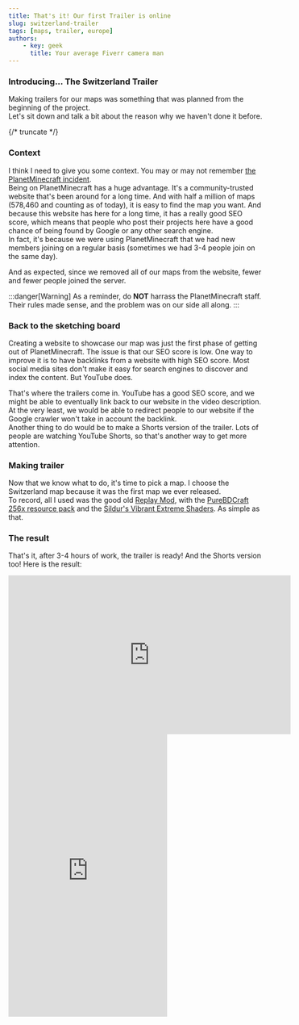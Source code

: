 ---
title: That's it! Our first Trailer is online
slug: switzerland-trailer
tags: [maps, trailer, europe]
authors:
    - key: geek
      title: Your average Fiverr camera man
---

### Introducing... The Switzerland Trailer
Making trailers for our maps was something that was planned from the beginning of the project.  
Let's sit down and talk a bit about the reason why we haven't done it before.

{/* truncate */}

### Context
I think I need to give you some context. You may or may not remember [the PlanetMinecraft incident](./2024-05-27-hello-world.mdx).  
Being on PlanetMinecraft has a huge advantage. It's a community-trusted website that's been around for a long time. And with half a million of maps (578,460 and counting as of today), it is easy to find the map you want. And because this website has here for a long time, it has a really good SEO score, which means that people who post their projects here have a good chance of being found by Google or any other search engine.  
In fact, it's because we were using PlanetMinecraft that we had new members joining on a regular basis (sometimes we had 3-4 people join on the same day).

And as expected, since we removed all of our maps from the website, fewer and fewer people joined the server.

:::danger[Warning]
As a reminder, do **NOT** harrass the PlanetMinecraft staff. Their rules made sense, and the problem was on our side all along.
:::

### Back to the sketching board
Creating a website to showcase our map was just the first phase of getting out of PlanetMinecraft. The issue is that our SEO score is low. One way to improve it is to have backlinks from a website with high SEO score.
Most social media sites don't make it easy for search engines to discover and index the content. But YouTube does.  
    
That's where the trailers come in. YouTube has a good SEO score, and we might be able to eventually link back to our website in the video description. At the very least, we would be able to redirect people to our website if the Google crawler won't take in account the backlink.  
Another thing to do would be to make a Shorts version of the trailer. Lots of people are watching YouTube Shorts, so that's another way to get more attention.
  
### Making trailer
Now that we know what to do, it's time to pick a map. I choose the Switzerland map because it was the first map we ever released.  
To record, all I used was the good old <a href="https://replaymod.com" target="_blank">Replay Mod</a>, with the <a href="https://bdcraft.net/downloads/purebdcraft-minecraft/" target="_blank">PureBDCraft 256x resource pack</a> and the <a href="https://sildurs-shaders.github.io/" target="_blank">Sildur's Vibrant Extreme Shaders</a>. As simple as that.

### The result
That's it, after 3-4 hours of work, the trailer is ready! And the Shorts version too!
Here is the result:

<iframe width="560" height="315" src="https://www.youtube-nocookie.com/embed/Zw6EWZk55iw" title="YouTube video player" frameborder="0" allow="accelerometer; autoplay; clipboard-write; encrypted-media; gyroscope; picture-in-picture; web-share" referrerpolicy="strict-origin-when-cross-origin" allowfullscreen></iframe>
<iframe width="315" height="560" src="https://www.youtube-nocookie.com/embed/FVdMewwXPdY" title="YouTube video player" frameborder="0" allow="accelerometer; autoplay; clipboard-write; encrypted-media; gyroscope; picture-in-picture; web-share" referrerpolicy="strict-origin-when-cross-origin" allowfullscreen></iframe>